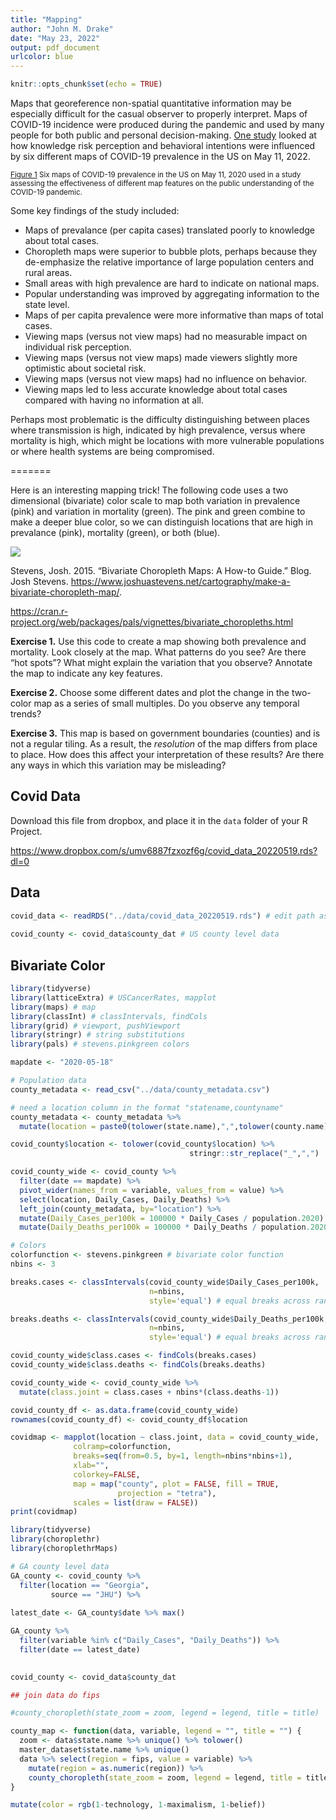 ```yaml
---
title: "Mapping"
author: "John M. Drake"
date: "May 23, 2022"
output: pdf_document
urlcolor: blue
---
```


```r
knitr::opts_chunk$set(echo = TRUE)
```

Maps that georeference non-spatial quantitative information may be especially difficult for the casual observer to properly interpret.
Maps of COVID-19 incidence were produced during the pandemic and used by many people for both public and personal decision-making. 
[One study](https://jamanetwork.com/journals/jamanetworkopen/fullarticle/2774639) looked at how knowledge risk perception and behavioral intentions were influenced by six different maps of COVID-19 prevalence in the US on May 11, 2022.

\resizebox{\textwidth}{!}{
\includegraphics{../images/covid-maps.png}
}

<small>[Figure 1](https://jamanetwork.com/journals/jamanetworkopen/fullarticle/2774639) Six maps of COVID-19 prevalence in the US on May 11, 2020 used in a study assessing the effectiveness of different map features on the public understanding of the COVID-19 pandemic.</small>

Some key findings of the study included:

- Maps of prevalance (per capita cases) translated poorly to knowledge about total cases.
- Choropleth maps were superior to bubble plots, perhaps because they de-emphasize the relative importance of large population centers and rural areas.
- Small areas with high prevalence are hard to indicate on national maps.
- Popular understanding was improved by aggregating information to the state level.
- Maps of per capita prevalence were more informative than maps of total cases.
- Viewing maps (versus not view maps) had no measurable impact on individual risk perception.
- Viewing maps (versus not view maps) made viewers slightly more optimistic about societal risk.
- Viewing maps (versus not view maps) had no influence on behavior.
- Viewing maps led to less accurate knowledge about total cases compared with having no information at all.

Perhaps most problematic is the difficulty distinguishing between places where transmission is high, indicated by high prevalence, versus where mortality is high, which might be locations with more vulnerable populations or where health systems are being compromised. 

=======

Here is an interesting mapping trick! The following code uses a two dimensional (bivariate) color scale to map both variation in prevalence (pink) and variation in mortality (green). The pink and green combine to make a deeper blue color, so we can distinguish locations that are high in prevalance (pink), mortality (green), or both (blue).

![](../images/pinkgreen.png)


Stevens, Josh. 2015. “Bivariate Choropleth Maps: A How-to Guide.” Blog. Josh Stevens. <https://www.joshuastevens.net/cartography/make-a-bivariate-choropleth-map/>.

<https://cran.r-project.org/web/packages/pals/vignettes/bivariate_choropleths.html>


**Exercise 1.** Use this code to create a map showing both prevalence and mortality. Look closely at the map. What patterns do you see? Are there "hot spots"? What might explain the variation that you observe? Annotate the map to indicate any key features.

**Exercise 2.** Choose some different dates and plot the change in the two-color map as a series of small multiples. Do you observe any temporal trends?

**Exercise 3.** This map is based on government boundaries (counties) and is not a regular tiling. As a result, the *resolution* of the map differs from place to place. How does this affect your interpretation of these results? Are there any ways in which this variation may be misleading?

## Covid Data

Download this file from dropbox, and place it in the `data` folder of your R Project.

<https://www.dropbox.com/s/umv6887fzxozf6g/covid_data_20220519.rds?dl=0>

## Data

```r
covid_data <- readRDS("../data/covid_data_20220519.rds") # edit path as needed
  
covid_county <- covid_data$county_dat # US county level data

```

## Bivariate Color


```r
library(tidyverse)
library(latticeExtra) # USCancerRates, mapplot
library(maps) # map
library(classInt) # classIntervals, findCols
library(grid) # viewport, pushViewport
library(stringr) # string substitutions
library(pals) # stevens.pinkgreen colors

mapdate <- "2020-05-18"

# Population data
county_metadata <- read_csv("../data/county_metadata.csv")

# need a location column in the format "statename,countyname"
county_metadata <- county_metadata %>% 
  mutate(location = paste0(tolower(state.name),",",tolower(county.name)))

covid_county$location <- tolower(covid_county$location) %>% 
                                        stringr::str_replace("_",",") 

covid_county_wide <- covid_county %>% 
  filter(date == mapdate) %>% 
  pivot_wider(names_from = variable, values_from = value) %>% 
  select(location, Daily_Cases, Daily_Deaths) %>% 
  left_join(county_metadata, by="location") %>% 
  mutate(Daily_Cases_per100k = 100000 * Daily_Cases / population.2020) %>% 
  mutate(Daily_Deaths_per100k = 100000 * Daily_Deaths / population.2020) 

# Colors
colorfunction <- stevens.pinkgreen # bivariate color function
nbins <- 3

breaks.cases <- classIntervals(covid_county_wide$Daily_Cases_per100k, 
                               n=nbins,
                               style='equal') # equal breaks across range of data

breaks.deaths <- classIntervals(covid_county_wide$Daily_Deaths_per100k,
                               n=nbins,
                               style='equal') # equal breaks across range of data

covid_county_wide$class.cases <- findCols(breaks.cases)
covid_county_wide$class.deaths <- findCols(breaks.deaths)

covid_county_wide <- covid_county_wide %>% 
  mutate(class.joint = class.cases + nbins*(class.deaths-1))

covid_county_df <- as.data.frame(covid_county_wide)
rownames(covid_county_df) <- covid_county_df$location

covidmap <- mapplot(location ~ class.joint, data = covid_county_wide,
              colramp=colorfunction, 
              breaks=seq(from=0.5, by=1, length=nbins*nbins+1),
              xlab="",
              colorkey=FALSE,
              map = map("county", plot = FALSE, fill = TRUE,
                        projection = "tetra"),
              scales = list(draw = FALSE))
print(covidmap)

```

```r
library(tidyverse)
library(choroplethr)
library(choroplethrMaps)

# GA county level data
GA_county <- covid_county %>% 
  filter(location == "Georgia",
         source == "JHU") %>% 
  
latest_date <- GA_county$date %>% max()

GA_county %>% 
  filter(variable %in% c("Daily_Cases", "Daily_Deaths")) %>% 
  filter(date == latest_date)
  

covid_county <- covid_data$county_dat

## join data do fips

#county_choropleth(state_zoom = zoom, legend = legend, title = title)

county_map <- function(data, variable, legend = "", title = "") {
  zoom <- data$state.name %>% unique() %>% tolower()
  master_dataset$state.name %>% unique()
  data %>% select(region = fips, value = variable) %>% 
    mutate(region = as.numeric(region)) %>% 
    county_choropleth(state_zoom = zoom, legend = legend, title = title)
}

mutate(color = rgb(1-technology, 1-maximalism, 1-belief))

```